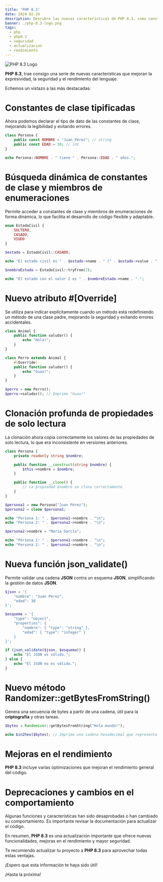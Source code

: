 ```yaml
---
title: 'PHP 8.3'
date: 2024-02-24
description: Descubre las nuevas características de PHP 8.3, como constantes de clase tipificadas, búsqueda dinámica de constantes y miembros de enumeraciones, y mejoras en el rendimiento. ¡Actualiza tu proyecto a PHP 8.3!
banner: ./php-8.3-logo.png
tags:
  - php
  - php8.3
  - seguridad
  - actualizacion
  - rendimiento
---
```


![PHP 8.3 Logo](./php-8.3-logo.png 'Lo nuevo en PHP 8.3')

**PHP 8.3**, trae consigo una serie de nuevas características que mejoran la expresividad, la seguridad y el rendimiento del lenguaje.

Echemos un vistazo a las más destacadas:

# Constantes de clase tipificadas

Ahora podemos declarar el tipo de dato de las constantes de clase, mejorando la legibilidad y evitando errores.
```php
class Persona {
    public const NOMBRE = "Juan Pérez"; // string
    public const EDAD = 30; // int
}

echo Persona::NOMBRE . " tiene " . Persona::EDAD . " años.";
```

# Búsqueda dinámica de constantes de clase y miembros de enumeraciones

Permite acceder a constantes de clase y miembros de enumeraciones de forma dinámica, lo que facilita el desarrollo de código flexible y adaptable.
```php
enum EstadoCivil {
    SOLTERO,
    CASADO,
    VIUDO
}

$estado = EstadoCivil::CASADO;

echo "El estado civil es " . $estado->name . " (" . $estado->value . ").";

$nombreEstado = EstadoCivil::tryFrom(2);

echo "El estado con el valor 2 es " . $nombreEstado->name . ".";
```

# Nuevo atributo #[Override]

Se utiliza para indicar explícitamente cuando un método está redefiniendo un método de una clase padre, mejorando la seguridad y evitando errores accidentales.
```php
class Animal {
    public function saludar() {
        echo "Hola!";
    }
}

class Perro extends Animal {
    #[Override]
    public function saludar() {
        echo "Guau!";
    }
}

$perro = new Perro();
$perro->saludar(); // Imprime "Guau!"
```

# Clonación profunda de propiedades de solo lectura

La clonación ahora copia correctamente los valores de las propiedades de solo lectura, lo que era inconsistente en versiones anteriores.
```php
class Persona {
    private readonly string $nombre;

    public function __construct(string $nombre) {
        $this->nombre = $nombre;
    }

    public function __clone() {
        // La propiedad $nombre se clona correctamente
    }
}

$persona1 = new Persona("Juan Pérez");
$persona2 = clone $persona1;

echo "Persona 1: " . $persona1->nombre . "\n";
echo "Persona 2: " . $persona2->nombre . "\n";

$persona2->nombre = "María García";

echo "Persona 1: " . $persona1->nombre . "\n";
echo "Persona 2: " . $persona2->nombre . "\n";
```

# Nueva función json_validate()

Permite validar una cadena **JSON** contra un esquema **JSON**, simplificando la gestión de datos **JSON**.

```php
$json = '{
    "nombre": "Juan Pérez",
    "edad": 30
}';

$esquema = '{
    "type": "object",
    "properties": {
        "nombre": { "type": "string" },
        "edad": { "type": "integer" }
    }
}';

if (json_validate($json, $esquema)) {
    echo "El JSON es válido.";
} else {
    echo "El JSON no es válido.";
}
```
# Nuevo método Randomizer::getBytesFromString()

Genera una secuencia de bytes a partir de una cadena, útil para la **criptografía** y otras tareas.
```php
$bytes = Randomizer::getBytesFromString("Hola mundo!");

echo bin2hex($bytes); // Imprime una cadena hexadecimal que representa los bytes
```
# Mejoras en el rendimiento

**PHP 8.3** incluye varias optimizaciones que mejoran el rendimiento general del código.

# Deprecaciones y cambios en el comportamiento

Algunas funciones y características han sido desaprobadas o han cambiado su comportamiento. Es importante revisar la documentación para actualizar el código.

En resumen, **PHP 8.3** es una actualización importante que ofrece nuevas funcionalidades, mejoras en el rendimiento y mayor seguridad.

Te recomiendo actualizar tu proyecto a **PHP 8.3** para aprovechar todas estas ventajas.

¡Espero que esta información te haya sido útil!

¡Hasta la próxima!